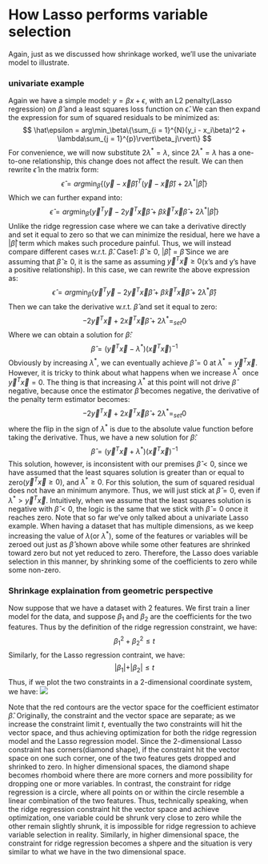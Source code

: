 # How Lasso performs variable selection
Again, just as we discussed how shrinkage worked, we'll use the univariate model to illustrate.

### univariate example
Again we have a simple model: $y = \beta x + \epsilon$, with an L2 penalty(Lasso regression) on $\hat\beta$ and a least squares loss function on $\hat\epsilon$. We can then expand the expression for sum of squared residuals to be minimized as:
$$
\hat\epsilon = arg\min_\beta\{\sum_{i = 1}^{N}(y_i - x_i\beta)^2 + \lambda\sum_{j = 1}^{p}\rvert\beta_j\rvert\}
$$
For convenience, we will now substitute $2\lambda^* = \lambda$, since $2\lambda^* = \lambda$ has a one-to-one relationship, this change does not affect the result. We can then rewrite $\hat\epsilon$ in the matrix form:
$$
\hat{\epsilon} = arg\min_\beta\{(\vec{y} - \vec{x}\hat\beta)^{T}(\vec{y} - \vec{x}\hat\beta) + 2\lambda^*\rvert\hat{\beta}\rvert\}
$$
Which we can further expand into:
$$
\hat\epsilon = arg\min_\beta\{\vec{y}^{T}\vec{y} - 2\vec{y}^T\vec{x}\hat{\beta} + \hat{\beta}\vec{x}^T\vec{x}\hat{\beta} + 2\lambda^*\rvert\hat{\beta}\rvert\}
$$
Unlike the ridge regression case where we can take a derivative directly and set it equal to zero so that we can minimize the residual, here we have a $\rvert\hat{\beta}\rvert$ term which makes such procedure painful. Thus, we will instead compare different cases w.r.t. $\hat\beta$.
  Case1: $\hat\beta \geq 0$, $\rvert\hat{\beta}\rvert = \hat{\beta}$
    Since we are assuming that $\hat\beta \geq 0$, it is the same as assuming $\vec{y}^T\vec{x} \geq 0$(x's and y's have a positive relationship).
    In this case, we can rewrite the above expression as:
$$
\hat\epsilon = arg\min_\beta\{\vec{y}^{T}\vec{y} - 2\vec{y}^T\vec{x}\hat{\beta} + \hat{\beta}\vec{x}^T\vec{x}\hat{\beta} + 2\lambda^*\hat{\beta}\}
$$
    Then we can take the derivative w.r.t. $\hat\beta$ and set it equal to zero:
$$
-2\vec{y}^T\vec{x} + 2\vec{x}^T\vec{x}\hat{\beta} + 2\lambda^* =_{set} 0
$$
    Where we can obtain a solution for $\hat\beta$:
$$
\hat\beta = (\vec{y}^T\vec{x} - \lambda^*)(\vec{x}^T\vec{x})^{-1}
$$
    Obviously by increasing $\lambda^*$, we can eventually achieve $\hat\beta = 0$ at $\lambda^* = \vec{y}^T\vec{x}$. However, it is tricky to think about what happens when we increase $\lambda^*$ once $\vec{y}^T\vec{x} = 0$. The thing is that increasing $\lambda^*$ at this point will not drive $\hat{\beta}$ negative, because once the estimator $\hat\beta$ becomes negative, the derivative of the penalty term estimator becomes:
$$
-2\vec{y}^T\vec{x} + 2\vec{x}^T\vec{x}\hat{\beta} + 2\lambda^* =_{set} 0
$$
    where the flip in the sign of $\lambda^*$ is due to the absolute value function before taking the derivative. Thus, we have a new solution for $\hat\beta$:
$$
\hat\beta = (\vec{y}^T\vec{x} + \lambda^*)(\vec{x}^T\vec{x})^{-1}
$$
    This solution, however, is inconsistent with our premises $\hat\beta < 0$, since we have assumed that the least squares solution is greater than or equal to zero($\vec{y}^T\vec{x} \geq 0$), and $\lambda^* \geq 0$. For this solution, the sum of squared residual does not have an minimum anymore. Thus, we will just stick at $\hat\beta = 0$, even if $\lambda^* > \vec{y}^T\vec{x}$.
  Intuitively, when we assume that the least squares solution is negative with $\hat\beta < 0$, the logic is the same that we stick with $\hat\beta = 0$ once it reaches zero.
Note that so far we've only talked about a univariate Lasso example. When having a dataset that has multiple dimensions, as we keep increasing the value of $\lambda$(or $\lambda^*$), some of the features or variables will be zeroed out just as $\hat\beta$ shown above while some other features are shrinked toward zero but not yet reduced to zero. Therefore, the Lasso does variable selection in this manner, by shrinking some of the coefficients to zero while some non-zero.

### Shrinkage explaination from geometric perspective
Now suppose that we have a dataset with 2 features. We first train a liner model for the data, and suppose $\beta_1$ and $\beta_2$ are the coefficients for the two features. Thus by the definition of the ridge regression constraint, we have:
$$
\beta_1^2 + \beta_2^2 \leq t
$$
Similarly, for the Lasso regression contraint, we have:
$$
\rvert\beta_1\rvert + \rvert\beta_2\rvert \leq t
$$
Thus, if we plot the two constraints in a 2-dimensional coordinate system, we have:
![](2dimConstraint.png)

Note that the red contours are the vector space for the coefficient estimator $\hat\beta$. Originally, the constraint and the vector space are separate; as we increase the constraint limit $t$, eventually the two constraints will hit the vector space, and thus achieving optimization for both the ridge regression model and the Lasso regression model. Since the 2-dimensional Lasso constraint has corners(diamond shape), if the constraint hit the vector space on one such corner, one of the two features gets dropped and shrinked to zero. In higher dimensional spaces, the diamond shape becomes rhomboid where there are more corners and more possibility for dropping one or more variables. In contrast, the constraint for ridge regression is a circle, where all points on or within the circle resemble a linear combination of the two features. Thus, technically speaking, when the ridge regression constraint hit the vector space and achieve optimization, one variable could be shrunk very close to zero while the other remain slightly shrunk, it is impossible for ridge regression to achieve variable selection in reality. Similarly, in higher dimensional space, the constraint for ridge regression becomes a shpere and the situation is very similar to what we have in the two dimensional space.